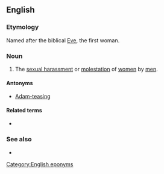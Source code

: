 {{also|eve-teasing|eve teasing|Eve teasing}}
==English==
{{wikipedia}}

===Etymology===
Named after the biblical [[Eve]], the first woman.

===Noun===
{{en-noun|-|s}}

# {{lb|en|South Asia|euphemism}} The [[sexual harassment]] or [[molestation]] of [[woman|women]] by [[man|men]].

====Antonyms====
* [[Adam-teasing]]

====Related terms====
* {{l|en|eve-tease}}

===See also===
* {{l|en|roadside Romeo}}

[[Category:English eponyms]]